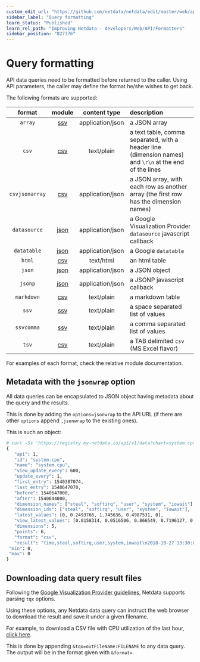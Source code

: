 ```yaml
---
custom_edit_url: "https://github.com/netdata/netdata/edit/master/web/api/formatters/README.md"
sidebar_label: "Query formatting"
learn_status: "Published"
learn_rel_path: "Improving Netdata - developers/Web/API/Formatters"
sidebar_position: "827376"
---
```



# Query formatting

API data queries need to be formatted before returned to the caller.
Using API parameters, the caller may define the format he/she wishes to get back.

The following formats are supported:

| format|module|content type|description|
|:----:|:----:|:----------:|:----------|
| `array`|[ssv](/docs/improving-netdata---developers/web/api/formatters/ssv-formatter)|application/json|a JSON array|
| `csv`|[csv](/docs/improving-netdata---developers/web/api/formatters/csv-formatter)|text/plain|a text table, comma separated, with a header line (dimension names) and `\r\n` at the end of the lines|
| `csvjsonarray`|[csv](/docs/improving-netdata---developers/web/api/formatters/csv-formatter)|application/json|a JSON array, with each row as another array (the first row has the dimension names)|
| `datasource`|[json](/docs/improving-netdata---developers/web/api/formatters/json-formatter)|application/json|a Google Visualization Provider `datasource` javascript callback|
| `datatable`|[json](/docs/improving-netdata---developers/web/api/formatters/json-formatter)|application/json|a Google `datatable`|
| `html`|[csv](/docs/improving-netdata---developers/web/api/formatters/csv-formatter)|text/html|an html table|
| `json`|[json](/docs/improving-netdata---developers/web/api/formatters/json-formatter)|application/json|a JSON object|
| `jsonp`|[json](/docs/improving-netdata---developers/web/api/formatters/json-formatter)|application/json|a JSONP javascript callback|
| `markdown`|[csv](/docs/improving-netdata---developers/web/api/formatters/csv-formatter)|text/plain|a markdown table|
| `ssv`|[ssv](/docs/improving-netdata---developers/web/api/formatters/ssv-formatter)|text/plain|a space separated list of values|
| `ssvcomma`|[ssv](/docs/improving-netdata---developers/web/api/formatters/ssv-formatter)|text/plain|a comma separated list of values|
| `tsv`|[csv](/docs/improving-netdata---developers/web/api/formatters/csv-formatter)|text/plain|a TAB delimited `csv` (MS Excel flavor)|

For examples of each format, check the relative module documentation.

## Metadata with the `jsonwrap` option

All data queries can be encapsulated to JSON object having metadata about the query and the results.

This is done by adding the `options=jsonwrap` to the API URL (if there are other `options` append
`,jsonwrap` to the existing ones).

This is such an object:

```bash
# curl -Ss 'https://registry.my-netdata.io/api/v1/data?chart=system.cpu&after=-3600&points=6&group=average&format=csv&options=nonzero,jsonwrap'
{
   "api": 1,
   "id": "system.cpu",
   "name": "system.cpu",
   "view_update_every": 600,
   "update_every": 1,
   "first_entry": 1540387074,
   "last_entry": 1540647070,
   "before": 1540647000,
   "after": 1540644000,
   "dimension_names": ["steal", "softirq", "user", "system", "iowait"],
   "dimension_ids": ["steal", "softirq", "user", "system", "iowait"],
   "latest_values": [0, 0.2493766, 1.745636, 0.4987531, 0],
   "view_latest_values": [0.0158314, 0.0516506, 0.866549, 0.7196127, 0.0050002],
   "dimensions": 5,
   "points": 6,
   "format": "csv",
   "result": "time,steal,softirq,user,system,iowait\n2018-10-27 13:30:00,0.0158314,0.0516506,0.866549,0.7196127,0.0050002\n2018-10-27 13:20:00,0.0149856,0.0529183,0.8673155,0.7121144,0.0049979\n2018-10-27 13:10:00,0.0137501,0.053315,0.8578097,0.7197613,0.0054209\n2018-10-27 13:00:00,0.0154252,0.0554688,0.899432,0.7200638,0.0067252\n2018-10-27 12:50:00,0.0145866,0.0495922,0.8404341,0.7011141,0.0041688\n2018-10-27 12:40:00,0.0162366,0.0595954,0.8827475,0.7020573,0.0041636\n",
 "min": 0,
 "max": 0
}
```

## Downloading data query result files

Following the [Google Visualization Provider guidelines](https://developers.google.com/chart/interactive/docs/dev/implementing_data_source),
Netdata supports parsing `tqx` options.

Using these options, any Netdata data query can instruct the web browser to download
the result and save it under a given filename.

For example, to download a CSV file with CPU utilization of the last hour,
[click here](https://registry.my-netdata.io/api/v1/data?chart=system.cpu&after=-3600&format=csv&options=nonzero&tqx=outFileName:system+cpu+utilization+of+the+last_hour.csv).

This is done by appending `&tqx=outFileName:FILENAME` to any data query.
The output will be in the format given with `&format=`.


